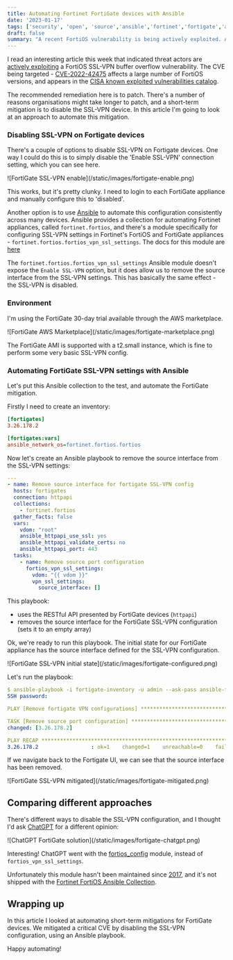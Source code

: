 ```yaml
---
title: Automating Fortinet FortiGate devices with Ansible
date: '2023-01-17'
tags: ['security', 'open', 'source','ansible','fortinet','fortigate','aws']
draft: false
summary: "A recent FortiOS vulnerability is being actively exploited. Ansible can be used to implement a mitigation."
---
```

I read an interesting article this week that indicated threat actors are [actively exploiting](https://therecord.media/fortinet-warns-of-hackers-targeting-governments-through-vpn-vulnerability/) a FortiOS SSL-VPN buffer overflow vulnerability. The CVE being targeted - [CVE-2022-42475](https://nvd.nist.gov/vuln/detail/CVE-2022-42475) affects a large number of FortiOS versions, and appears in the [CISA known exploited vulnerabilities catalog](https://www.cisa.gov/known-exploited-vulnerabilities-catalog).

The recommended remediation here is to patch. There's a number of reasons organisations might take longer to patch, and a short-term mitigation is to disable the SSL-VPN device. In this article I'm going to look at an approach to automate this mitigation.

### Disabling SSL-VPN on Fortigate devices

There's a couple of options to disable SSL-VPN on Fortigate devices. One way I could do this is to simply disable the 'Enable SSL-VPN' connection setting, which you can see here.

<Zoom>
![FortiGate SSL-VPN enable](/static/images/fortigate-enable.png)
</Zoom>

This works, but it's pretty clunky. I need to login to each FortiGate appliance and manually configure this to 'disabled'.

Another option is to use [Ansible](https://ansible.com) to automate this configuration consistently across many devices. Ansible provides a collection for automating Fortinet appliances, called `fortinet.fortios`, and there's a module specifically for configuring SSL-VPN settings in Fortinet's FortiOS and FortiGate appliances - `fortinet.fortios.fortios_vpn_ssl_settings`. The docs for this module are [here](https://docs.ansible.com/ansible/latest/collections/fortinet/fortios/fortios_vpn_ssl_settings_module.html)

The `fortinet.fortios.fortios_vpn_ssl_settings` Ansible module doesn't expose the `Enable SSL-VPN` option, but it does allow us to remove the source interface from the SSL-VPN settings. This has basically the same effect - the SSL-VPN is disabled.

### Environment

I'm using the FortiGate 30-day trial available through the AWS marketplace.

<Zoom>
![FortiGate AWS Marketplace](/static/images/fortigate-marketplace.png)
</Zoom>

The FortiGate AMI is supported with a t2.small instance, which is fine to perform some very basic SSL-VPN config.

### Automating FortiGate SSL-VPN settings with Ansible
Let's put this Ansible collection to the test, and automate the FortiGate mitigation.

Firstly I need to create an inventory:
```ini
[fortigates]
3.26.178.2

[fortigates:vars]
ansible_network_os=fortinet.fortios.fortios
```

Now let's create an Ansible playbook to remove the source interface from the SSL-VPN settings:
```yaml
---
- name: Remove source interface for fortigate SSL-VPN config
  hosts: fortigates
  connection: httpapi
  collections:
    - fortinet.fortios
  gather_facts: false
  vars:
    vdom: "root"
    ansible_httpapi_use_ssl: yes
    ansible_httpapi_validate_certs: no
    ansible_httpapi_port: 443
  tasks:
    - name: Remove source port configuration
      fortios_vpn_ssl_settings:
        vdom: "{{ vdom }}"
        vpn_ssl_settings:
          source_interface: []
```

This playbook:
- uses the RESTful API presented by FortiGate devices (`httpapi`)
- removes the source interface for the FortiGate SSL-VPN configuration (sets it to an empty array)

Ok, we're ready to run this playbook. The initial state for our FortiGate appliance has the source interface defined for the SSL-VPN configuration.

<Zoom>
![FortiGate SSL-VPN initial state](/static/images/fortigate-configured.png)
</Zoom>

Let's run the playbook:
```yaml
$ ansible-playbook -i fortigate-inventory -u admin --ask-pass ansible-fortigate.yml
SSH password:

PLAY [Remove fortigate VPN configurations] ***********************************************************************************************

TASK [Remove source port configuration] **************************************************************************************************
changed: [3.26.178.2]

PLAY RECAP *******************************************************************************************************************************
3.26.178.2                 : ok=1    changed=1    unreachable=0    failed=0    skipped=0    rescued=0    ignored=0
```
If we navigate back to the Fortigate UI, we can see that the source interface has been removed.

<Zoom>
![FortiGate SSL-VPN mitigated](/static/images/fortigate-mitigated.png)
</Zoom>

## Comparing different approaches

There's different ways to disable the SSL-VPN configuration, and I thought I'd ask [ChatGPT](https://chat.openai.com/chat) for a different opinion:

<Zoom>
![ChatGPT FortiGate solution](/static/images/fortigate-chatgpt.png)
</Zoom>

Interesting! ChatGPT went with the [fortios_config](https://docs.ansible.com/ansible/2.9/modules/fortios_config_module.html) module, instead of `fortios_vpn_ssl_settings`.

Unfortunately this module hasn't been maintained since [2017](https://github.com/bjolivot/ansible-module-fortios/blob/master/fortios_config.py), and it's not shipped with the [Fortinet FortiOS Ansible Collection](https://galaxy.ansible.com/fortinet/fortios). 

## Wrapping up

In this article I looked at automating short-term mitigations for FortiGate devices. We mitigated a critical CVE by disabling the SSL-VPN configuration, using an Ansible playbook.

Happy automating!
